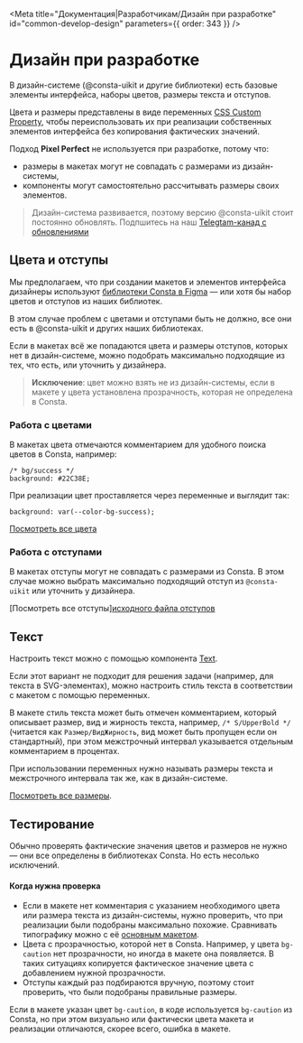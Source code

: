 
<Meta
  title="Документация|Разработчикам/Дизайн при разработке"
  id="common-develop-design"
  parameters={{ order: 343 }}
/>

# Дизайн при разработке

В дизайн-системе (@consta-uikit и другие библиотеки) есть базовые элементы интерфейса, наборы цветов, размеры текста и отступов.

Цвета и размеры представлены в виде переменных [CSS Custom Property](https://developer.mozilla.org/ru/docs/Web/CSS/Using_CSS_custom_properties), чтобы переиспользовать их при реализации собственных элементов интерфейса без копирования фактических значений.

Подход **Pixel Perfect** не используется при разработке, потому что:

- размеры в макетах могут не совпадать с размерами из дизайн-системы,
- компоненты могут самостоятельно рассчитывать размеры своих элементов.

> Дизайн-система развивается, поэтому версию @consta-uikit стоит постоянно обновлять. Подпшитесь на наш [Telegtam-канад с обновлениями](https://t.me/consta_ui_releases)

## Цвета и отступы

Мы предполагаем, что при создании макетов и элементов интерфейса дизайнеры используют [библиотеки Consta в Figma](https://www.figma.com/@consta) — или хотя бы набор цветов и отступов из наших библиотек.

В этом случае проблем с цветами и отступами быть не должно, все они есть в @consta-uikit и других наших библиотеках.

Если в макетах всё же попадаются цвета и размеры отступов, которых нет в дизайн-системе, можно подобрать максимально подходящие из тех, что есть, или уточнить у дизайнера.

> **Исключение**: цвет можно взять не из дизайн-системы, если в макете у цвета установлена прозрачность, которая не определена в Consta.

### Работа с цветами

В макетах цвета отмечаются комментарием для удобного поиска цветов в Consta, например:

```
/* bg/success */
background: #22C38E;
```

При реализации цвет проставляется через переменные и выглядит так:

```
background: var(--color-bg-success);
```

[Посмотреть все цвета](https://consta-uikit.vercel.app/?path=/story/components-theme--playground)

### Работа с отступами

В макетах отступы могут не совпадать с размерами из Consta. В этом случае можно выбрать
максимально подходящий отступ из `@consta-uikit` или уточнить у дизайнера.

[Посмотреть все отступы][исходного файла отступов](https://github.com/gazprom-neft/consta-uikit/blob/master/src/components/Theme/_space/Theme_space_gpnDefault.css)

## Текст

Настроить текст можно с помощью компонента [Text](?path=/story/text--текст).

Если этот вариант не подходит для решения задачи (например, для текста в SVG-элементах), можно настроить стиль текста в соответствии с макетом с помощью переменных.

В макете стиль текста может быть отмечен комментарием, который описывает размер, вид и жирность текста, например, `/* S/UpperBold */` (читается как `Размер/ВидЖирность`, вид может быть пропущен если он стандартный), при этом межстрочный интервал указывается отдельным комментарием в процентах.

При использовании переменных нужно называть размеры текста и межстрочного интервала так же, как в дизайн-системе.

[Посмотреть все размеры](https://github.com/gpn-prototypes/ui-kit/blob/master/src/components/Theme/_size/Theme_size_gpnDefault.css).

## Тестирование

Обычно проверять фактические значения цветов и размеров не нужно — они все определены в библиотеках Consta. Но есть несолько исключений.

#### Когда нужна проверка

- Если в макете нет комментария с указанием необходимого цвета или размера текста
  из дизайн-системы, нужно проверить, что при реализации были подобраны максимально похожие. Сравнивать типографику можно с её [основным макетом](https://www.figma.com/file/4FOymgclcGF3Fm2M9ZeNUk/Consta-Default-Typography?node-id=62%3A0).
- Цвета с прозрачностью, которой нет в Consta. Например, у цвета `bg-caution` нет прозрачности, но иногда в макете она появляется. В таких ситуациях копируется фактическое значение цвета с добавлением нужной прозрачности.
- Отступы каждый раз подбираются вручную, поэтому стоит проверить, что были подобраны правильные размеры.

Если в макете указан цвет `bg-caution`, в коде используется `bg-caution` из Consta, но при этом визуально или фактически цвета макета и реализации отличаются, скорее всего, ошибка в макете.
